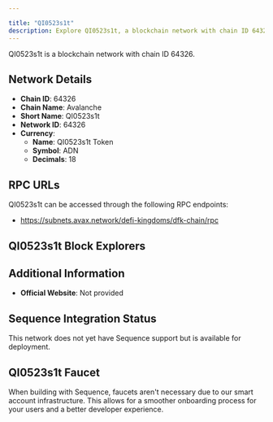 ```yaml
---

title: "QI0523s1t"
description: Explore QI0523s1t, a blockchain network with chain ID 64326. Learn about its native currency, QI0523s1t Token, and how to interact with the network.
---
```




QI0523s1t is a blockchain network with chain ID 64326.

## Network Details

- **Chain ID**: 64326
- **Chain Name**: Avalanche
- **Short Name**: QI0523s1t
- **Network ID**: 64326
- **Currency**: 
  - **Name**: QI0523s1t Token
  - **Symbol**: ADN
  - **Decimals**: 18

## RPC URLs

QI0523s1t can be accessed through the following RPC endpoints:

- https://subnets.avax.network/defi-kingdoms/dfk-chain/rpc

## QI0523s1t Block Explorers



## Additional Information

- **Official Website**: Not provided

## Sequence Integration Status

This network does not yet have Sequence support but is available for deployment.

## QI0523s1t Faucet

When building with Sequence, faucets aren't necessary due to our smart account infrastructure. This allows for a smoother onboarding process for your users and a better developer experience.
